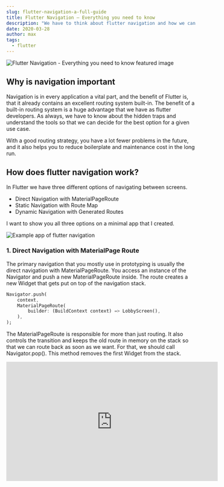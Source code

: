 ```yaml
---
slug: flutter-navigation-a-full-guide
title: Flutter Navigation – Everything you need to know
description: "We have to think about flutter navigation and how we can optimize the work with our navigation route pattern. Today I show you how you can manage your routes easy and how you can navigate in the first place."
date: 2020-03-28
author: max
tags:
  - flutter
---
```


![Flutter Navigation - Everything you need to know featured image](/assets/2020/flutter-navigation/navigation.webp)

## Why is navigation important

Navigation is in every application a vital part, and the benefit of Flutter is, that it already contains an excellent routing system built-in. The benefit of a built-in routing system is a huge advantage that we have as flutter developers. As always, we have to know about the hidden traps and understand the tools so that we can decide for the best option for a given use case.

With a good routing strategy, you have a lot fewer problems in the future, and it also helps you to reduce boilerplate and maintenance cost in the long run.

## How does flutter navigation work?
In Flutter we have three different options of navigating between screens.

- Direct Navigation with MaterialPageRoute
- Static Navigation with Route Map
- Dynamic Navigation with Generated Routes

I want to show you all three options on a minimal app that I created.

<div style={{
    width: "50%",
    height: 0,
    paddingBottom: "80%",
    position: "relative",
    margin: "0 auto",
    boxShadow: "3px 3px 11px 0px rgba(0,0,0,0.75)"
}}>
    <img src="/assets/2020/flutter-navigation/navigation_example_app.gif" alt="Example app of flutter navigation"/>
</div>

### 1. Direct Navigation with MaterialPage Route
The primary navigation that you mostly use in prototyping is usually the direct navigation with MaterialPageRoute. You access an instance of the Navigator and push a new MaterialPageRoute inside. The route creates a new Widget that gets put on top of the navigation stack.

```dart
Navigator.push(
    context,
    MaterialPageRoute(
        builder: (BuildContext context) => LobbyScreen(),
    ),
);
```

The MaterialPageRoute is responsible for more than just routing. It also controls the transition and keeps the old route in memory on the stack so that we can route back as soon as we want. For that, we should call Navigator.pop(). This method removes the first Widget from the stack.

<div style={{display: "flex", justifyContent: "center"}}>
    <iframe width="560" height="315" src="https://www.youtube.com/embed/danibj8Vjh4" title="YouTube video player"
            frameBorder="0"
            allow="accelerometer; autoplay; clipboard-write; encrypted-media; gyroscope; picture-in-picture"
            allowFullScreen/>
</div>

## 2. Static Navigation with Route Map
The second option that we have is the route map, and this is the preferred way if you use a state management tool like, Provider or BloC pattern. You have the option to create a Map with String keys that identifies different WidgetBuilder Methods and take care of the navigation.
```dart
return MaterialApp(
  title: 'Flutter Demo',
  theme: ThemeData.light(),
  initialRoute: LoginScreen.route,
  routes: {
    LobbyScreen.route: (context) => LobbyScreen(),
    LoginScreen.route: (context) => LoginScreen(),
    GameScreen.route: (context) => GameScreen(),
  },
);
```

The `LobbyScreen.route`, `LoginScreen.route` and `GameScreen.route` are just the static const String representation of the name of this route. Now you can execute the pushNamed against the Navigator to push the new route on top of the stack.

```dart
Navigator.pushNamed(context, LobbyScreen.route);
```

The static “route” is a variable that contains a string that identifies the route to the specific Widgets. Be mindful that if one of your ways contains a slash as a prefix, you have to provide at least one path with a pure “/”. “/” is your primary way. The Widget Builder function, that the map represents for the different routes, getting used to create a MaterialPageRoute inside of the Flutter Framework to navigate to the different Views.

The only disadvantage is that you cannot pass a value inside of a route. The dynamic navigation will handle the possibility to pass arguments to the route.

<div style={{display: "flex", justifyContent: "center"}}>
    <iframe width="560" height="315" src="https://www.youtube.com/embed/aIybkG2tJ_8" title="YouTube video player"
            frameBorder="0"
            allow="accelerometer; autoplay; clipboard-write; encrypted-media; gyroscope; picture-in-picture"
            allowFullScreen/>
</div>

## 3. Dynamic Navigation with onGeneratedRoute
The third option that I would like to add is the option to create an onGeneratedRoute. The onGeneratedRoute has the advantage that you can create routes and access the passed through arguments.

```dart
onGenerateRoute: (settings) {
switch (settings.name) {
  case LoginScreen.route:
    return MaterialPageRoute(builder: (_) => LoginScreen());
    break;
  case LobbyScreen.route:
    return MaterialPageRoute(builder: (_) => LobbyScreen());
    break;
  case GameScreen.route:
    return MaterialPageRoute(builder: (_) => GameScreen());
    break;
  default:
    return MaterialPageRoute(builder: (_) => LoginScreen());
}
}
```

The initial route takes still the responsibility to add the correct route to the stack. The benefit is now, if we call pushNamed, we can use the value of the argument and pass more information into the route. We can initialize the Widget with additional information. So if we push, for example from the Login Screen to the Lobby Screen, we can pass some arguments into the pushNamed method.

```dart
onPressed: () {
  Navigator.pushNamed(
    context,
    LobbyScreen.route,
    arguments: {"user-msg": "Thank you for reading!"},
    );
}
```

As you can see, the push namedMethod takes a parameter called “arguments” which is anything (Object). In our case, we pass a map down that contains a user message.

If we change now the onGeneratedRoute that it accepts the argument and passes it down to the LobbyScreen, we pass information into another route with this solution.

> Disadvantage of this solution is that you will lose all types here, so you have to type-check against it later on.

```dart
onGenerateRoute: (settings) {
    switch (settings.name) {
      case LoginScreen.route:
        return MaterialPageRoute(builder: (_) => LoginScreen());
        break;
      case LobbyScreen.route:
        return MaterialPageRoute(builder: (_) =>
            LobbyScreen(
                settings.arguments
            ));
        break;
      case GameScreen.route:
        return MaterialPageRoute(builder: (_) => GameScreen());
        break;
      default:
        return MaterialPageRoute(builder: (_) => LoginScreen());
    }
  },
```

```dart
class LobbyScreen extends StatelessWidget {
  static const String route = "lobby-new";
  final Map<String, String> arguments;

  LobbyScreen(this.arguments);

  @override
  Widget build(BuildContext context) {
    ...
    Text(
      arguments["user-msg"],
      style: GoogleFonts.sawarabiGothic(fontSize: 34.0),
      textAlign: TextAlign.center,
    )
    ...
  }
}
```

## Packages you should be aware of
Of course, this is the build-in options for routing and navigation, and there are loads of fabulous packages that could help you optimize your code even further. Some packages that I can recommend are.

### Beamer
Another very viable option is [Beamer](https://pub.dev/packages/beamer) added into the ranks of Flutter favirote you can be sure this package contains quality routing for you.

### Fluro
[Fluro](https://pub.dev/packages/fluro) is an excellent addition to the already existing router system, that makes it way more comfortable to use custom transitions between screens.

### Angel Route
You worked maybe with an HTTP Server before. [Angel Route](https://pub.dev/packages/angel_route) comes from the Angel HTTP Server. The routing system is in this case isomorphic, and it keeps your code clean and makes it easy to read. Additionally, it handles the pass over of id’s and other information slightly more accessible.

### Flutter Modular
The [Flutter Modular](https://pub.dev/packages/flutter_modular) package is not a simple routing framework. It is a more general project architecture, but it adds many functionalities to the router and uses the standard routing system very smart.

## Conclusion
Flutters Navigation system is reliable and should help your project in nearly all cases to find the right tooling. There are just a few things that you should keep in mind. But most of the Routing system is already part of the Flutter Framework.

If you search further material on Navigation and route I highly recommend the talk of Simon Lightfood about Navigator and Transitions.

Thank you for reading and curious!